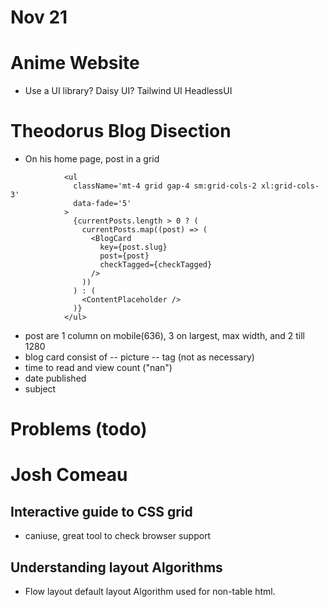 # Nov 21

# Anime Website
- Use a UI library?
Daisy UI?
Tailwind UI
HeadlessUI

# Theodorus Blog Disection

- On his home page, post in a grid

```
            <ul
              className='mt-4 grid gap-4 sm:grid-cols-2 xl:grid-cols-3'
              data-fade='5'
            >
              {currentPosts.length > 0 ? (
                currentPosts.map((post) => (
                  <BlogCard
                    key={post.slug}
                    post={post}
                    checkTagged={checkTagged}
                  />
                ))
              ) : (
                <ContentPlaceholder />
              )}
            </ul>
```

- post are 1 column on mobile(636), 3 on largest, max width, and 2 till 1280
- blog card consist of 
-- picture
-- tag (not as necessary)
- time to read and view count ("nan")
- date published
- subject

# Problems (todo)

# Josh Comeau
## Interactive guide to CSS grid

- caniuse, great tool to check browser support

## Understanding layout Algorithms
- Flow layout default layout Algorithm used for non-table html.


